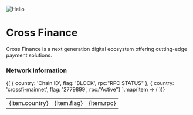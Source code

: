
![Hello](../public/crossfi.png)
# Cross Finance
Cross Finance is a next generation digital ecosystem offering cutting-edge payment solutions.

### Network Information

<table>
  <tbody>
    {[
      { country: 'Chain ID', flag: 'BLOCK', rpc:"RPC STATUS" },
      { country: 'crossfi-mainnet', flag: '2779899', rpc:"Active"}
    ].map(item => (
      <tr key={item.country}>
        <td>{item.country}</td>
        <td>{item.flag}</td>
        <td>{item.rpc}</td>
      </tr>
    ))}
  </tbody>
</table>